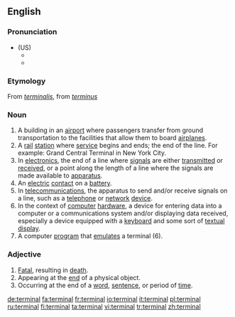 {{wikipediadab}}
==English==

===Pronunciation===
*(US)
**{{IPA|/ˈtərmɪnəl/}}
**{{SAMPA|/"t@rmIn@l/}}

===Etymology===
From {{L.}} ''[[terminalis]]'', from ''[[terminus]]''

===Noun===
{{en-noun}}

# A building in an [[airport]] where passengers transfer from ground transportation to the facilities that allow them to board [[airplanes]].
# A [[rail]] [[station]] where [[service]] begins and ends; the end of the line.  For example: Grand Central Terminal in New York City.
# In [[electronics]], the end of a line where [[signal]]s are either [[transmit]]ted or [[receive]]d, or a point along the length of a line where the signals are made available to [[apparatus]].
# An [[electric]] [[contact]] on a [[battery]].
# In [[telecommunications]], the apparatus to send and/or receive signals on a line, such as a [[telephone]] or [[network]] [[device]].
# In the context of [[computer]] [[hardware]], a device for entering data into a computer or a communications system and/or displaying data received, especially a device equipped with a [[keyboard]] and some sort of [[textual]] [[display]].
# A computer [[program]] that [[emulate]]s a terminal (6).

===Adjective===
{{en-adj|-}}

# [[Fatal]], resulting in [[death]].
# Appearing at the [[end]] of a physical object.
# Occurring at the end of a [[word]], [[sentence]], or period of [[time]].

[[de:terminal]]
[[fa:terminal]]
[[fr:terminal]]
[[io:terminal]]
[[it:terminal]]
[[pl:terminal]]
[[ru:terminal]]
[[fi:terminal]]
[[ta:terminal]]
[[vi:terminal]]
[[tr:terminal]]
[[zh:terminal]]